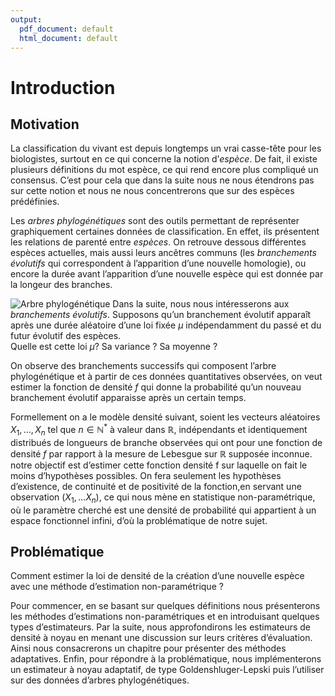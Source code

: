 ```yaml
---
output:
  pdf_document: default
  html_document: default
---
```

# Introduction {#intro}

## Motivation  

 \hspace*{0.5cm}
La classification du vivant est depuis longtemps un vrai casse-tête pour les biologistes, surtout en ce qui concerne la notion d'*espèce*. De fait, il existe plusieurs définitions du mot espèce, ce qui rend encore plus compliqué un consensus. C'est pour cela que dans la suite nous ne nous étendrons pas sur cette notion et nous ne nous concentrerons que sur des espèces prédéfinies. 

Les *arbres phylogénétiques* sont des outils permettant de représenter graphiquement certaines données de classification. En effet, ils présentent les relations de parenté entre *espèces*. On retrouve dessous différentes espèces actuelles, mais aussi leurs ancêtres communs (les *branchements évolutifs* qui correspondent à l'apparition d'une nouvelle homologie), ou encore la durée avant l'apparition d'une nouvelle espèce qui est donnée par la longeur des branches.

![Arbre phylogénétique](Images\arbre_intro.jpg)
Dans la suite, nous nous intéresserons aux *branchements évolutifs*.
Supposons qu'un branchement évolutif apparaît après une durée aléatoire d'une loi fixée $\mu$ indépendamment du passé et du futur évolutif des espèces.  
Quelle est cette loi $\mu$? Sa variance ? Sa moyenne ? \newline

\hspace*{0.5cm} On observe des branchements successifs qui composent l'arbre
phylogénétique et à partir de ces données quantitatives observées, on
veut estimer la fonction de densité $f$ qui donne la probabilité
qu'un nouveau branchement évolutif apparaisse après un certain temps.  

Formellement on a le modèle densité suivant, soient les vecteurs aléatoires $X_1,\dots,X_n$ tel que $n \in \mathbb{N^*}$ à valeur dans $\mathbb{R}$, indépendants et identiquement distribués de longueurs de branche observées qui ont pour
une fonction de densité $f$ par rapport à la mesure de Lebesgue sur $\mathbb{R}$ supposée inconnue.  notre objectif est d'estimer cette fonction densité f sur laquelle on fait le moins d'hypothèses possibles. On fera seulement les hypothèses d'existence, de continuité et de positivité de la fonction,en servant une observation $(X_1,...X_n)$, ce qui nous mène en statistique non-paramétrique, où le paramètre cherché est une densité de probabilité qui appartient à un espace fonctionnel infini, d'où la problématique de notre sujet.




## Problématique
  Comment estimer la loi de densité de la création d'une nouvelle espèce
avec une méthode d'estimation non-paramétrique ?  

Pour commencer, en se basant sur quelques définitions nous présenterons les méthodes d'estimations non-paramétriques et en introduisant quelques types d'estimateurs.\newline
Par la suite, nous approfondirons les estimateurs de densité à noyau en menant une discussion sur leurs critères d'évaluation. Ainsi nous consacrerons un chapitre pour présenter des méthodes adaptatives.\newline
Enfin, pour répondre à la problématique, nous implémenterons un estimateur à noyau adaptatif, de type Goldenshluger-Lepski puis l'utiliser sur des données d'arbres phylogénétiques.  
